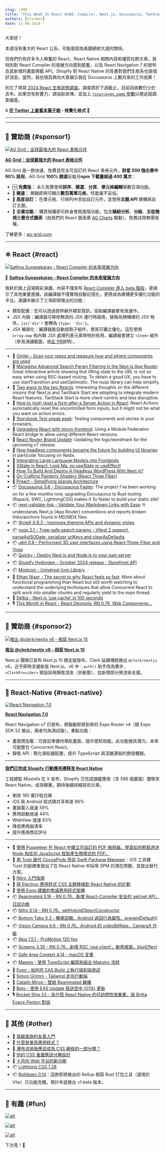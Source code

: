 ```yaml
---
slug: /208
title: "This Week In React #208: Compiler, Next.js, Docusaurus, TanStack, nuqs, Storybook, StyleX, React Navigation, Shopify, Reanimated, Nitro, BottomTabs, CocoaPods, Maestro, Rolldown, Container Queries..."
authors: [slorber]
date: 11-06-2024
---
```


大家好！

本週沒有重大的 React 公告，可能是因為美國總統大選的關係。

但我們仍有許多令人興奮的 React、React Native 相關內容和優質社群文章。我特別對 React Compiler 的發展方向感到振奮，以及 React Navigation 7 的發布及其新增的畫面預載 API。Shopify 對 React Native 的背書對我們生態系也是個好消息。當然，我也很高興向大家展示我在 Docusaurus 上數月來的工作成果！

別忘了填寫 [2024 React 生態狀態調查](https://survey.devographics.com/en-US/survey/state-of-react/2024?source=this_week_in_react)。調查將於下週截止，目前回收數仍少於去年。如果您有影響力，請協助宣傳，並加上 [`?source=my_name` 參數](https://github.com/Devographics/surveys/issues/250#issuecomment-2423485429)以便追蹤調查偏差。

<!-- truncate -->

**💡 [在 Twitter 上查看本電子報](https://slo.im/thread) - 視覺化格式 🎨**

---


<Support />

---

## 💸 贊助商 {#sponsor1}

[![AG Grid：全球最強大的 React 表格元件](/emails/issues/208/aggrid.jpg)](https://www.ag-grid.com/react-table?utm_source=thisweekinreact&utm_medium=newsletter&utm_campaign=2024-email-3)

**[AG Grid：全球最強大的 React 表格元件](https://www.ag-grid.com/react-table?utm_source=thisweekinreact&utm_medium=newsletter&utm_campaign=2024-email-3)**

AG Grid 是一款快速、免費且完全可自訂的 React 表格元件。**財星 500 強企業中 90% 採用**，AG Grid **100% 開源**且每月**npm 下載量超過 400 萬次**：

- 🆓 **免費版：** 永久免費使用**排序**、**篩選**、**分頁**、**單元格編輯**等數百項功能。
- **🚀 極速：** 開箱即用可顯示**數百萬單元格**，性能毫不妥協。
- **🎨 高度自訂：** 在單元格、行與列中添加自訂元件，並使用**主題 API** 建構與自訂主題。
- 🏢 **企業功能：** 購買授權即可終身使用進階功能，包含**樞紐分析**、**分組**、**主從檢視**及**整合式圖表**（由我們的 React 圖表庫 [AG Charts](https://www.ag-grid.com/charts?utm_source=thisweekinreact&utm_medium=newsletter&utm_campaign=2024-email-1) 驅動）。免費試用無需授權。

了解更多：[ag-grid.com](https://www.ag-grid.com/react-table?utm_source=thisweekinreact&utm_medium=newsletter&utm_campaign=2024-email-1)

---

## ⚛️ React {#react}

[![Sathya Gunasekaran - React Compiler 的未來發展方向](/emails/issues/208/compiler.jpg)](https://www.youtube.com/watch?v=qd5yk2gxbtg)

🎥 [**Sathya Gunasekaran - React Compiler 的未來發展方向**](https://www.youtube.com/watch?v=qd5yk2gxbtg)

我終於跟上這場精彩演講，內容不僅宣布 [React Compiler 進入 beta 階段](https://react.dev/blog/2024/10/21/react-compiler-beta-release)，更揭示了其他重要進展。該編譯器不僅實現自動記憶化，更將成為建構更多優化功能的平台。演講中展示了三項即將推出的功能：

- 類型配置：您可以透過提供額外類型資訊，協助編譯器更有效運作。
- JSX 內聯：編譯器可移除無效的 JSX 運行時調用，替換為預構建的 JSX 物件。`jsx('div')` 會轉為 `{type: 'div'}`。
- JSX 輪廓化：編譯器能自動提取子組件，使其可獨立優化。這在使用 `array.map` 和內聯 JSX 處理列表元素時特別有用，編譯器會建立 `<Item>` 組件（參見演講截圖，或[此 PR](https://github.com/facebook/react/pull/30956)說明）。

---

- 💸 [Omlet – Scan your repos and measure how and where components are used](https://omlet.dev/?utm_campaign=partner_this-week-in-react_newsletter-quick-link-oct-2024)
- 📜 [Managing Advanced Search Param Filtering in the Next.js App Router](https://aurorascharff.no/posts/managing-advanced-search-param-filtering-next-app-router/): Great interactive article showing that lifting state to the URL is not so easy when using RSC-based routing. To obtain a good UX, you have to use startTransition and useOptimistic. The nuqs library can help simplify.
- 📜 [Two ways to the two Reacts](https://bobaekang.com/blog/two-ways-to-the-two-reacts/): Interesting thoughts on the different visions that Next.js and TanStack Start are adopting to integrate modern React features. TanStack Start is more client-centric and less disruptive.
- 📜 [How to (not) reset a form after a Server Action in React](https://www.robinwieruch.de/react-server-action-reset-form/): React Actions automatically reset the uncontrolled form inputs, but it might not be what you want on action errors.
- 📜 [Storybook Test sneak peek](https://storybook.js.org/blog/storybook-test-sneak-peek/): Testing components and stories in your browsers.
- 📜 [Upgrading React with micro-frontend](https://alexocallaghan.com/upgrading-react-with-microfrontends): Using a Module Federation React bridge to allow using different React versions.
- 📜 [React Router Brand Update](https://remix.run/blog/react-router-brand-update): Updating the logo/wordmark for the upcoming v7 release.
- 📜 [How headless components became the future for building UI libraries](https://www.subframe.com/blog/how-headless-components-became-the-future-for-building-ui-libraries): In particular focusing on Radix.
- 📜 [Integrating Large Language Models into Frontends](https://www.manuelsanchezdev.com/blog/integrating-llm-frontend)
- 📜 [XState in React: Look Ma, no useState or useEffect\!](https://www.frontendundefined.com/posts/monthly/xstate-in-react/)
- 📜 [How To Build And Deploy A Headless WordPress With Next.js?](https://scientyficworld.org/how-to-deploy-headless-wordpress-with-next-js/)
- 📜 [On Crafting Painterly Shaders (React Three Fiber)](https://blog.maximeheckel.com/posts/on-crafting-painterly-shaders/)
- 📜 [Preact \- Simplifying Islands Architecture](https://preactjs.com/blog/simplifying-islands-arch/)
- 📦 [Docusaurus 3.6 \- Docusaurus Faster](https://docusaurus.io/blog/releases/3.6): The project I’ve been working on for a few months now, upgrading Docusaurus to Rust tooling (Rspack, SWC, LightningCSS) makes it 3x faster to build your static site\!
- 📦 [next-validate-link \- Validate Your Markdown Links with Ease](https://next-validate-link.vercel.app/): It understands Next.js (App Router) conventions and reports broken links/anchors found in MD/MDX files.
- 📦 [StyleX 0.9.3 \- Improves theming APIs and dynamic styles](https://stylexjs.com/blog/v0.9.3)
- 📦 [nuqs 2.1 \- Type-safe search params \- Vitest 2 support, parseAsISODate, serializer urlKeys and clearAsDefaults](https://github.com/47ng/nuqs/releases/tag/v2.1.0)
- 📦 [uikit 0.8 \- Performant 3D user interfaces using React-Three-Fiber and Yoga](https://github.com/pmndrs/uikit/releases/tag/v0.8.0)
- 📦 [Quicky \- Deploy Next.js and Node.js to your own server](https://quicky.dev/)
- 📦 [Shopify Hydrogen \- October 2024 release \- Storefront API](https://hydrogen.shopify.dev/update/october-2024-release-storefront-api-2024-10)
- 📦 [Monicon \- Universal Icon Library](https://monicon-docs.vercel.app/)
- 🎥 [Ethan Niser \- The secret to why React feels so fast](https://www.youtube.com/watch?v=vtotu8p9DWw): More about functional programming than React but still worth watching to understand the underlying techniques that allow Concurrent React to split work into smaller chunks and regularly yield to the main thread.
- 🎥 [Delba \- Next.js 'use cache' in 100 seconds](https://www.youtube.com/watch?v=OWmRn74CQKY)
- 🎙️ [This Month in React \- React Devtools, RN 0.76, Web Components...](https://podcasters.spotify.com/pod/show/reactiflux/episodes/TMiR-2024-10-React-DevTools-update--React-Native-0-76-new-architecture-dropped--Web-Components-arent-the-future-e2qi6bb)

<SubscribeFormEmbed placement="middle" />

---

## 💸 贊助商 {#sponsor2}

[![推出 @clerk/nextjs v6 - 相容 Next.js 15](/emails/issues/208/clerk.jpg)](https://go.clerk.com/763LGC2)

**[推出 @clerk/nextjs v6 - 相容 Next.js 15](https://go.clerk.com/763LGC2)**

Next.js 團隊已宣布 Next.js 15 穩定版發布，Clerk 延續傳統推出 `@clerk/nextjs` v6，近乎即時支援新版 Next.js。v6 中：`auth()` 助手改為異步，`<ClerkProvider>` 預設採用靜態渲染（非動態），並新增部分預渲染支援。

---

## 📱 React-Native {#react-native}

[![React Navigation 7.0](/emails/issues/208/reactnavigation7.jpg)](https://reactnavigation.org/blog/2024/11/06/react-navigation-7.0/)

[**React Navigation 7.0**](https://reactnavigation.org/blog/2024/11/06/react-navigation-7.0/)

React Navigation v7 已發布，將驅動即將到來的 Expo Router v4（隨 Expo SDK 52 推出，兩者均為測試版）。重點功能：

- 畫面預加載：可提前準備待導航畫面，提升感知效能。此功能極具潛力，未來可能整合 Concurrent React。
- 靜態 API：簡化導航器配置，提升 TypeScript 與深層連結的開發體驗。

---

[**我們已完成 Shopify 行動應用遷移至 React Native**](https://threadreaderapp.com/thread/1853619638141071573.html)

工程總監 Mustafa 在 X 宣布，Shopify 已完成旗艦應用（含 586 個畫面）遷移至 React Native，成效顯著。期待後續詳細技術文章。

- 刪除 180 萬行程式碼
- iOS 與 Android 程式碼共享率達 86%
- 畫面載入提速 59%
- 應用啟動提速 44%
- WebView 提速 63%
- 降低應用崩潰率
- 提升應用商店評分

---

- 💸 [使用 Puppeteer 在 React 中建立可自訂的 PDF 檢視器。學習如何輕鬆透過 Node 和任何 JavaScript 框架產生帶樣式的 PDF。](https://apryse.com/blog/react/react-to-pdf?utm_source=thisweekinreact&utm_medium=newsletter&utm_campaign=1106)
- 💬 [用 Tuist 替代 CocoaPods 而非 Swift Package Manager](https://github.com/react-native-community/discussions-and-proposals/issues/587#issuecomment-2457647318)：iOS 工具鏈 Tuist 的創建者提出了在 React Native 中採用 SPM 的潛在問題，並提出替代方案。
- 📜 [Nitro 入門指南](https://www.renanmav.com/blog/getting-started-with-nitro)
- 📜 [將 Electron 應用程式 CSS 主題移植到 React Native 的計劃](https://www.devas.life/my-plan-to-port-electron-app-css-themes-into-react-native/)
- 📜 [使用 Expo 建置的會議應用程式架構](https://expo.dev/blog/the-architecture-of-a-conference-application-built-with-expo)
- 📦 [Reanimated 3.16 \- RN 0.76，新增 React-Compiler 安全的 get/set API，日誌功能](https://github.com/software-mansion/react-native-reanimated/releases/tag/3.16.0)
- 📦 [Nitro 0.14 \- RN 0.76，getHybridObjectConstructor](https://github.com/mrousavy/nitro/releases/tag/v0.14.0)
- 📦 [Bottom Tabs 0.3 \- 觸覺回饋，Android 返回行為屬性，preventDefault()](https://github.com/okwasniewski/react-native-bottom-tabs/releases)
- 📦 [Vision Camera 4.6 \- RN 0.76，Android 的 videoBitRate，CameraX 升級](https://github.com/mrousavy/react-native-vision-camera/releases/tag/v4.6.0)
- 📦 [Skia 1.5.1 \- ProMotion 120 fps](https://github.com/Shopify/react-native-skia/releases/tag/v1.5.1)
- 📦 [Screens 3.35 \- RN 0.76，新增 RSC 'use client'，動態框架，blurEffect](https://github.com/software-mansion/react-native-screens/releases/tag/3.35.0)
- 📦 [Safe Area Context 4.14 \- macOS 支援](https://github.com/th3rdwave/react-native-safe-area-context/releases/tag/v4.13.0)
- 📦 [Maests \- 使用 TypeScript 編寫和組合 Maestro 流程](https://github.com/shoma-mano/maests)
- 🎥 [Expo \- 如何在 EAS Build 上執行端到端測試](https://www.youtube.com/watch?v=-o-bfIRrg9U)
- 🎥 [Simon Grimm \- Tailwind 走向行動端](https://www.youtube.com/watch?v=I_o17M30m5I)
- 🎥 [Catalin Miron \- 壁紙 Reanimated 輪播](https://www.youtube.com/watch?v=qaGRabISXwI)
- 🎥 [Beto \- 使用 EAS Update 發送空中 (OTA) 更新](https://www.youtube.com/watch?v=DWpcD6bvTRA)
- 🎙️ [Rocket Ship 53 \- 為什麼 React Native 的可訪問性很重要，與 Britta Evans-Fenton 對談](https://share.transistor.fm/s/ccfd5491)

---

## 🔀 其他 {#other}

- 📜 [容器查詢的友善入門](https://www.joshwcomeau.com/css/container-queries-introduction/)
- 📜 [什麼是單頁應用程式？](https://jakelazaroff.com/words/whats-a-single-page-app/)
- 📜 [瀑布流排版應該成為 CSS 網格的一部分嗎？](https://ishadeed.com/article/css-grid-masonry/)
- 📜 [你的 CSS 重置應該分層設計](https://www.mayank.co/blog/css-reset-layer/)
- 📜 [十月份 Web 平台的新功能](https://web.dev/blog/web-platform-10-2024?hl=en)
- 📦 [Lightning CSS 1.28](https://github.com/parcel-bundler/lightningcss/releases/tag/v1.28.0)
- 📦 [Rolldown 0.14](https://github.com/rolldown/rolldown/releases/tag/v0.14.0)：這款即將推出的 Rollup 相容 Rust 打包工具（適用於 Vite）已功能完備，預計年底推出 v1 beta 版本。

---

## 🤭 有趣 {#fun}

[![alt](/emails/issues/208/meme.jpg)](https://bsky.app/profile/brophdawg11.bsky.social/post/3l7ookbysyq2h)

[![alt](/emails/issues/208/meme2.jpg)](https://x.com/sebastienlorber/status/1854177504891650303)

[![alt](/emails/issues/208/meme3.jpg)](https://x.com/bunjavascript/status/1854005887817699831)

下次見！👋
